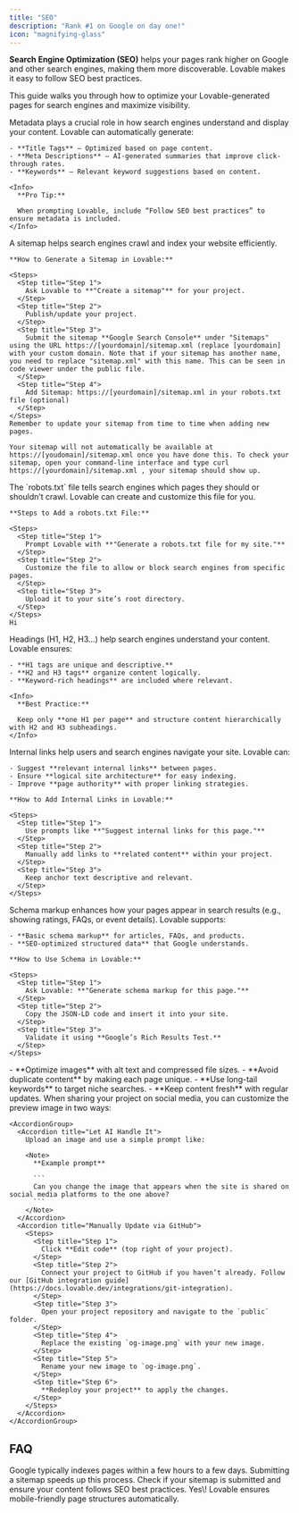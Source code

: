 ```yaml
---
title: "SEO"
description: "Rank #1 on Google on day one!"
icon: "magnifying-glass"
---
```


**Search Engine Optimization (SEO)** helps your pages rank higher on Google and other search engines, making them more discoverable. Lovable makes it easy to follow SEO best practices.

This guide walks you through how to optimize your Lovable-generated pages for search engines and maximize visibility.

<AccordionGroup>
  <Accordion title="Automatic Metadata & Meta Descriptions">
    Metadata plays a crucial role in how search engines understand and display your content. Lovable can automatically generate:

    - **Title Tags** – Optimized based on page content.
    - **Meta Descriptions** – AI-generated summaries that improve click-through rates.
    - **Keywords** – Relevant keyword suggestions based on content.

    <Info>
      **Pro Tip:**

      When prompting Lovable, include “Follow SEO best practices” to ensure metadata is included.
    </Info>
  </Accordion>
  <Accordion title="Custom Sitemaps for Search Engine Indexing">
    A sitemap helps search engines crawl and index your website efficiently.

    **How to Generate a Sitemap in Lovable:**

    <Steps>
      <Step title="Step 1">
        Ask Lovable to **"Create a sitemap"** for your project.
      </Step>
      <Step title="Step 2">
        Publish/update your project.
      </Step>
      <Step title="Step 3">
        Submit the sitemap **Google Search Console** under "Sitemaps" using the URL https://[yourdomain]/sitemap.xml (replace [yourdomain] with your custom domain. Note that if your sitemap has another name, you need to replace "sitemap.xml" with this name. This can be seen in code viewer under the public file.
      </Step>
      <Step title="Step 4">
        Add Sitemap: https://[yourdomain]/sitemap.xml in your robots.txt file (optional)
      </Step>
    </Steps>
    Remember to update your sitemap from time to time when adding new pages.

    Your sitemap will not automatically be available at https://[youdomain]/sitemap.xml once you have done this. To check your sitemap, open your command-line interface and type curl https://[yourdomain]/sitemap.xml , your sitemap should show up.
  </Accordion>
  <Accordion title="Robots.txt Configuration for Search Control">
    The `robots.txt` file tells search engines which pages they should or shouldn’t crawl. Lovable can create and customize this file for you.

    **Steps to Add a robots.txt File:**

    <Steps>
      <Step title="Step 1">
        Prompt Lovable with **"Generate a robots.txt file for my site."**
      </Step>
      <Step title="Step 2">
        Customize the file to allow or block search engines from specific pages.
      </Step>
      <Step title="Step 3">
        Upload it to your site’s root directory.
      </Step>
    </Steps>
    Hi
  </Accordion>
  <Accordion title="SEO-Optimized Headings & Structure">
    Headings (H1, H2, H3…) help search engines understand your content. Lovable ensures:

    - **H1 tags are unique and descriptive.**
    - **H2 and H3 tags** organize content logically.
    - **Keyword-rich headings** are included where relevant.

    <Info>
      **Best Practice:**

      Keep only **one H1 per page** and structure content hierarchically with H2 and H3 subheadings.
    </Info>
  </Accordion>
  <Accordion title="Internal Linking for Better SEO">
    Internal links help users and search engines navigate your site. Lovable can:

    - Suggest **relevant internal links** between pages.
    - Ensure **logical site architecture** for easy indexing.
    - Improve **page authority** with proper linking strategies.

    **How to Add Internal Links in Lovable:**

    <Steps>
      <Step title="Step 1">
        Use prompts like **"Suggest internal links for this page."**
      </Step>
      <Step title="Step 2">
        Manually add links to **related content** within your project.
      </Step>
      <Step title="Step 3">
        Keep anchor text descriptive and relevant.
      </Step>
    </Steps>
  </Accordion>
  <Accordion title="Schema Markup for Rich Snippets">
    Schema markup enhances how your pages appear in search results (e.g., showing ratings, FAQs, or event details). Lovable supports:

    - **Basic schema markup** for articles, FAQs, and products.
    - **SEO-optimized structured data** that Google understands.

    **How to Use Schema in Lovable:**

    <Steps>
      <Step title="Step 1">
        Ask Lovable: **"Generate schema markup for this page."**
      </Step>
      <Step title="Step 2">
        Copy the JSON-LD code and insert it into your site.
      </Step>
      <Step title="Step 3">
        Validate it using **Google’s Rich Results Test.**
      </Step>
    </Steps>
  </Accordion>
  <Accordion title="Advanced Tips for SEO Success">
    - **Optimize images** with alt text and compressed file sizes.
    - **Avoid duplicate content** by making each page unique.
    - **Use long-tail keywords** to target niche searches.
    - **Keep content fresh** with regular updates.
  </Accordion>
  <Accordion title="Customize Your Shared Image">
    When sharing your project on social media, you can customize the preview image in two ways:

    <AccordionGroup>
      <Accordion title="Let AI Handle It">
        Upload an image and use a simple prompt like:

        <Note>
          **Example prompt**

          ```
          Can you change the image that appears when the site is shared on social media platforms to the one above?
          ```
        </Note>
      </Accordion>
      <Accordion title="Manually Update via GitHub">
        <Steps>
          <Step title="Step 1">
            Click **Edit code** (top right of your project).
          </Step>
          <Step title="Step 2">
            Connect your project to GitHub if you haven’t already. Follow our [GitHub integration guide](https://docs.lovable.dev/integrations/git-integration).
          </Step>
          <Step title="Step 3">
            Open your project repository and navigate to the `public` folder.
          </Step>
          <Step title="Step 4">
            Replace the existing `og-image.png` with your new image.
          </Step>
          <Step title="Step 5">
            Rename your new image to `og-image.png`.
          </Step>
          <Step title="Step 6">
            **Redeploy your project** to apply the changes.
          </Step>
        </Steps>
      </Accordion>
    </AccordionGroup>
  </Accordion>
</AccordionGroup>

## FAQ

<AccordionGroup>
  <Accordion title="How long does it take for Google to index my page?">
    Google typically indexes pages within a few hours to a few days. Submitting a sitemap speeds up this process.
  </Accordion>
  <Accordion title="What if I don’t see my page ranking?">
    Check if your sitemap is submitted and ensure your content follows SEO best practices.
  </Accordion>
  <Accordion title="Does Lovable optimize for mobile SEO?">
    Yes\! Lovable ensures mobile-friendly page structures automatically.
  </Accordion>
</AccordionGroup>